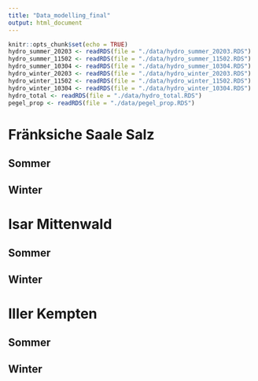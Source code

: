 ```yaml
---
title: "Data_modelling_final"
output: html_document
---
```

```r
knitr::opts_chunk$set(echo = TRUE)
hydro_summer_20203 <- readRDS(file = "./data/hydro_summer_20203.RDS")
hydro_summer_11502 <- readRDS(file = "./data/hydro_summer_11502.RDS")
hydro_summer_10304 <- readRDS(file = "./data/hydro_summer_10304.RDS")
hydro_winter_20203 <- readRDS(file = "./data/hydro_winter_20203.RDS")
hydro_winter_11502 <- readRDS(file = "./data/hydro_winter_11502.RDS")
hydro_winter_10304 <- readRDS(file = "./data/hydro_winter_10304.RDS")
hydro_total <- readRDS(file = "./data/hydro_total.RDS")
pegel_prop <- readRDS(file = "./data/pegel_prop.RDS")
```

# Fränksiche Saale Salz
## Sommer
## Winter

# Isar Mittenwald 
## Sommer
## Winter

# Iller Kempten
## Sommer
## Winter
